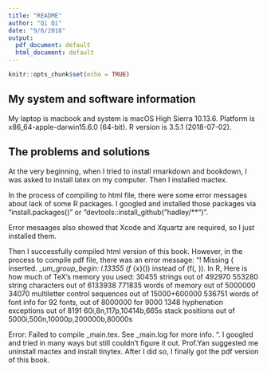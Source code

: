```yaml
---
title: "README"
author: "Qi Qi"
date: "9/6/2018"
output:
  pdf_document: default
  html_document: default
---
```


```r
knitr::opts_chunk$set(echo = TRUE)
```

## My system and software information
My laptop is macbook and system is macOS High Sierra 10.13.6. Platform is x86_64-apple-darwin15.6.0 (64-bit). R version is 3.5.1 (2018-07-02).

## The problems and solutions

At the very beginning, when I tried to install rmarkdown and bookdown, I was asked to install latex on my computer. Then I installed mactex.

In the process of compiling to html file, there were some error messages about lack of some R packages. I googled and installed those packages via "install.packages()" or "devtools::install_github("hadley/**")".

Error mesaages also showed that Xcode and Xquartz are required, so I just installed them.

Then I successfully compiled html version of this book. However, in the process to compile pdf file, there was an error message: "! Missing { inserted.
<to be read again> 
                   \__um_group_begin: 
l.13355 \(f_\mathbf
                   {x}(\lambda)\) instead of \(f(\lambda, \mathbf{x})\). In R, 
Here is how much of TeX's memory you used:
 30455 strings out of 492970
 553280 string characters out of 6133938
 771835 words of memory out of 5000000
 34070 multiletter control sequences out of 15000+600000
 536751 words of font info for 92 fonts, out of 8000000 for 9000
 1348 hyphenation exceptions out of 8191
 60i,8n,117p,10414b,665s stack positions out of 5000i,500n,10000p,200000b,80000s

Error: Failed to compile _main.tex. See _main.log for more info.
". I googled and tried in many ways but still couldn't figure it out. Prof.Yan suggested me uninstall mactex and install tinytex. After I did so, I finally got the pdf version of this book.